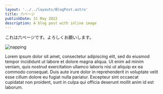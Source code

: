 ```yaml
---
layout: '../../layouts/BlogPost.astro'
title: 六ページ
publishDate: 31 May 2022
description: A blog post with inline image
---
```


これは六ページです。よろしくお願いします。

![napping](http://shlib.hendry.id/img/7e5/napping.jpg)

Lorem ipsum dolor sit amet, consectetur adipiscing elit, sed do eiusmod tempor incididunt ut labore et dolore magna aliqua. Ut enim ad minim veniam, quis nostrud exercitation ullamco laboris nisi ut aliquip ex ea commodo consequat. Duis aute irure dolor in reprehenderit in voluptate velit esse cillum dolore eu fugiat nulla pariatur. Excepteur sint occaecat cupidatat non proident, sunt in culpa qui officia deserunt mollit anim id est laborum.
